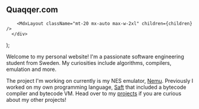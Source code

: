 
  <div className="px-6 py-12 sm:py-20 lg:px-8 max-w-2xl mx-auto">
      <div className="mx-auto max-w-2xl">
        <h2 className="text-3xl font-bold tracking-light text-gray-100 sm:text-5xl text-center">
          Quaqqer.com
        </h2>

        <MdxLayout className="mt-20 mx-auto max-w-2xl" children={children} />
      </div>

  </div>
);

Welcome to my personal website!
I'm a passionate software engineering student from Sweden.
My curiosities include algorithms, compilers, emulation and more.

The project I'm working on currently is my NES emulator,
[Nemu](https://github.com/Quaqqer/nemu). Previously I worked on my own
programming language, [Saft](https://github.com/Quaqqer/saft) that included a
bytecode compiler and bytecode VM. Head over to my [projects](/projects) if you
are curious about my other projects!
